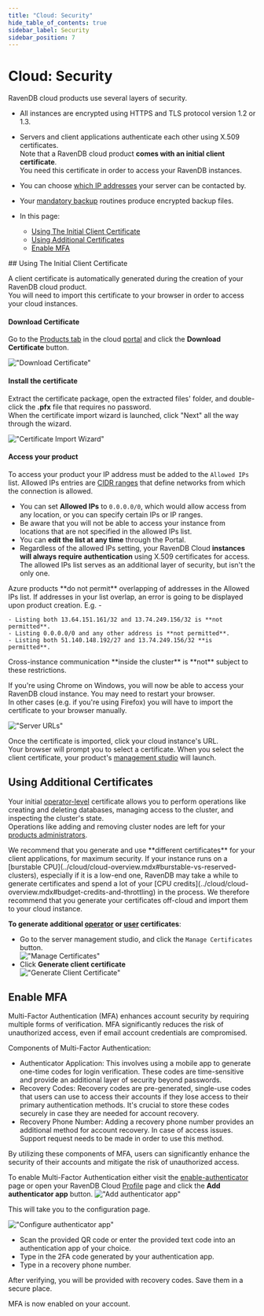 ```yaml
---
title: "Cloud: Security"
hide_table_of_contents: true
sidebar_label: Security
sidebar_position: 7
---
```



# Cloud: Security
<Admonition type="note" title="Note">

RavenDB cloud products use several layers of security.  

* All instances are encrypted using HTTPS and TLS protocol version 1.2 or 1.3.  

* Servers and client applications authenticate each other using X.509 certificates.  
  <Admonition type="info" title="Info">
  Note that a RavenDB cloud product **comes with an initial client certificate**.  
  You need this certificate in order to access your RavenDB instances.  
  </Admonition>

* You can choose [which IP addresses](../cloud/portal/cloud-portal-products-tab.mdx#manage-product-the-security-tab) your server can be contacted by.  

* Your [mandatory backup](../cloud/cloud-backup-and-restore.mdx#the-mandatory-backup-routine) routines produce encrypted backup files.  

* In this page:  
    * [Using The Initial Client Certificate](cloud-security#using-the-initial-client-certificate)  
    * [Using Additional Certificates](cloud-security#using-additional-certificates)  
    * [Enable MFA](../cloud/cloud-security.mdx#enable-mfa)

</Admonition>
## Using The Initial Client Certificate

A client certificate is automatically generated during the creation of your RavenDB cloud product.  
You will need to import this certificate to your browser in order to access your cloud instances.  
#### Download Certificate  

Go to the [Products tab](../cloud/portal/cloud-portal-products-tab.mdx) in the cloud [portal](../cloud/portal/cloud-portal.mdx) 
and click the **Download Certificate** button.  

!["Download Certificate"](./assets/security-001-download-certificate.png)  
#### Install the certificate  

Extract the certificate package, open the extracted files' folder, and double-click the **.pfx** file that requires no password.  
When the certificate import wizard is launched, click "Next" all the way through the wizard.  

!["Certificate Import Wizard"](./assets/security-002-wizard.png)  
#### Access your product  

To access your product your IP address must be added to the `Allowed IPs` list.
Allowed IPs entries are [CIDR ranges](https://en.wikipedia.org/wiki/Classless_Inter-Domain_Routing#CIDR_notation) 
that define networks from which the connection is allowed.

- You can set **Allowed IPs** to `0.0.0.0/0`, which would allow access from any location, or you can specify certain IPs
  or IP ranges.
- Be aware that you will not be able to access your instance from locations that are not specified in the allowed IPs
  list.
- You can **edit the list at any time** through the Portal.
- Regardless of the allowed IPs setting, your RavenDB Cloud **instances will always require authentication** using X.509
  certificates for access. The allowed IPs list serves as an additional layer of security, but isn't the only one.

<Admonition type="warning" title="Warning">
Azure products **do not permit** overlapping of addresses in the Allowed IPs list.  
If addresses in your list overlap, an error is going to be displayed upon product creation. E.g. -

    - Listing both 13.64.151.161/32 and 13.74.249.156/32 is **not permitted**.
    - Listing 0.0.0.0/0 and any other address is **not permitted**.
    - Listing both 51.140.148.192/27 and 13.74.249.156/32 **is permitted**.  

</Admonition>

<Admonition type="note" title="Note">
Cross-instance communication **inside the cluster** is **not** subject to these restrictions.
</Admonition>

If you're using Chrome on Windows, you will now be able to access your RavenDB cloud instance. You may need to restart your browser.  
In other cases (e.g. if you're using Firefox) you will have to import the certificate to your browser manually.  

!["Server URLs"](./assets/migration-001-urls.png)  
  
Once the certificate is imported, click your cloud instance's URL.  
Your browser will prompt you to select a certificate. When you select the client certificate, your product's 
[management studio](../7.1/studio/overview) will launch.  



## Using Additional Certificates

Your initial [operator-level](../7.1/server/security/authorization/security-clearance-and-permissions#operator) 
certificate allows you to perform operations like creating and deleting databases, managing access to the cluster, and inspecting the cluster's state.  
Operations like adding and removing cluster nodes are left for your [products administrators](../cloud/cloud-overview.mdx#ravendb-on-the-cloud-overview).  

<Admonition type="info" title="Info">
We recommend that you generate and use **different certificates** for your client applications, for maximum security.  
</Admonition>

<Admonition type="info" title="Info">
If your instance runs on a [burstable CPU](../cloud/cloud-overview.mdx#burstable-vs-reserved-clusters), especially if it is a low-end one, 
RavenDB may take a while to generate certificates and spend a lot of your [CPU credits](../cloud/cloud-overview.mdx#budget-credits-and-throttling) in the 
process.  
We therefore recommend that you generate your certificates off-cloud and import them to your cloud instance.  
</Admonition>

**To generate additional [operator](../7.1/server/security/authorization/security-clearance-and-permissions#operator) 
  or [user](../7.1/server/security/authorization/security-clearance-and-permissions#user) certificates**:  
 
* Go to the server management studio, and click the `Manage Certificates` button.  
  !["Manage Certificates"](./assets/migration-002-manage-certificates.png)  
* Click **Generate client certificate**  
  !["Generate Client Certificate"](./assets/security-003-generate-client-certificate.png)  



## Enable MFA

Multi-Factor Authentication (MFA) enhances account security by requiring multiple forms of verification.
MFA significantly reduces the risk of unauthorized access, even if email account credentials are compromised.

Components of Multi-Factor Authentication:

* Authenticator Application: This involves using a mobile app to generate one-time codes for login verification. These
  codes are time-sensitive and provide an additional layer of security beyond passwords.
* Recovery Codes: Recovery codes are pre-generated, single-use codes that users can use to access their accounts if they
  lose access to their primary authentication methods. It's crucial to store these codes securely in case they are
  needed for account recovery.
* Recovery Phone Number: Adding a recovery phone number provides an additional method for account recovery. In case of
  access issues. Support request needs to be made in order to use this method.

By utilizing these components of MFA, users can significantly enhance the security of their accounts and mitigate the
risk of unauthorized access.

To enable Multi-Factor Authentication either visit
the [enable-authenticator](https://cloud.ravendb.net/portal/profile/enable-authenticator) page
or open your RavenDB Cloud [Profile](https://cloud.ravendb.net/portal/profile) page and click the **Add authenticator
app** button.
!["Add authenticator app"](./assets/mfa-001-add-authenticator.png)

This will take you to the configuration page.

!["Configure authenticator app"](./assets/mfa-002-configuration.png)

- Scan the provided QR code or enter the provided text code into an authentication app of your choice.
- Type in the 2FA code generated by your authentication app.
- Type in a recovery phone number.

After verifying, you will be provided with recovery codes. Save them in a secure place.

MFA is now enabled on your account.



